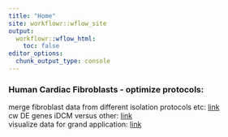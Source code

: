 ```yaml
---
title: "Home"
site: workflowr::wflow_site
output:
  workflowr::wflow_html:
    toc: false
editor_options:
  chunk_output_type: console
---
```


### Human Cardiac Fibroblasts - optimize protocols:  
merge fibroblast data from different isolation protocols etc: [link](mergeHumanSamples.html)  
cw DE genes iDCM versus other: [link](DEgenes_iDCM.html)  
visualize data for grand application: [link](Vis_plus_analyse_humanHeart.html)  

